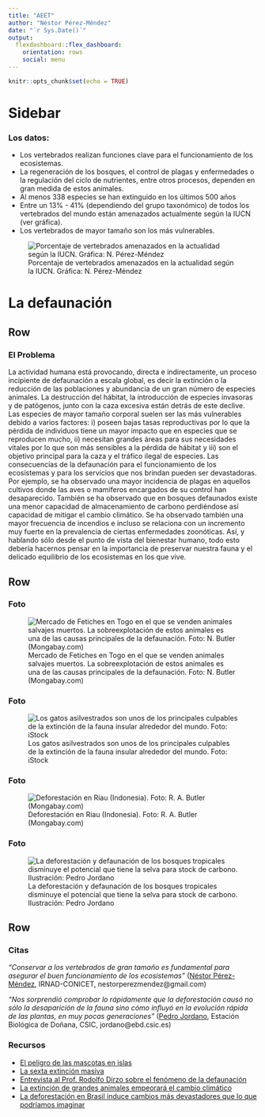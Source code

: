 ```yaml
---
title: "AEET"
author: "Néstor Pérez-Méndez"
date: "`r Sys.Date()`"
output: 
  flexdashboard::flex_dashboard:
    orientation: rows
    social: menu
---
```


```r
knitr::opts_chunk$set(echo = TRUE)
```

Sidebar {.sidebar}
=======================================================================

### Los datos: 

- Los vertebrados realizan funciones clave para el funcionamiento de los ecosistemas.
- La regeneración de los bosques, el control de plagas y enfermedades o la regulación del ciclo de nutrientes, entre otros procesos, dependen en gran medida de estos animales.  
- Al menos 338 especies se han extinguido en los últimos 500 años
- Entre un 13% - 41% (dependiendo del grupo taxonómico) de todos los vertebrados del mundo están amenazados actualmente según la IUCN (ver gráfica).
- Los vertebrados de mayor tamaño son los más vulnerables.

![Porcentaje de vertebrados amenazados en la actualidad según la IUCN. Gráfica: N. Pérez-Méndez](http://nperezmendez.weebly.com/uploads/4/3/8/3/43834295/extincion_masiva.tiff)


La defaunación
=======================================================================

Row
-----------------------------------------------------------------------

### El Problema
La actividad humana está provocando, directa e indirectamente, un proceso incipiente de defaunación a escala global, es decir la extinción o la reducción de las poblaciones y abundancia de un gran número de especies animales. La destrucción del hábitat, la introducción de especies invasoras y de patógenos, junto con la caza excesiva están detrás de este declive. Las especies de mayor tamaño corporal suelen ser las más vulnerables debido a varios factores: i) poseen bajas tasas reproductivas por lo que la pérdida de individuos tiene un mayor impacto que en especies que se reproducen mucho, ii) necesitan grandes áreas para sus necesidades vitales por lo que son más sensibles a la pérdida de hábitat y iii) son el objetivo principal para la caza  y el tráfico ilegal de especies. Las consecuencias de la defaunación para el funcionamiento de los ecosistemas y para los servicios que nos brindan pueden ser devastadoras. Por ejemplo, se ha observado una mayor incidencia de plagas en aquellos cultivos donde las aves o mamíferos encargados de su control han desaparecido. También se ha observado que en bosques defaunados existe una menor capacidad de almacenamiento de carbono perdiéndose así capacidad de mitigar el cambio climático. Se ha observado también una mayor frecuencia de incendios e incluso se relaciona con un incremento muy fuerte en la prevalencia de ciertas enfermedades zoonóticas. Así, y hablando sólo desde el punto de vista del bienestar humano, todo esto debería hacernos pensar en la importancia de preservar nuestra fauna y el delicado equilibrio de los ecosistemas en los que vive. 

Row
-----------------------------------------------------------------------

### Foto

![Mercado de Fetiches en Togo en el que se venden animales salvajes muertos. La sobreexplotación de estos animales es una de las causas principales de la defaunación. Foto: N. Butler (Mongabay.com)](http://mongabay.s3.amazonaws.com/africa/600/togo_0017.jpg)

### Foto

![Los gatos asilvestrados son unos de los principales culpables de la extinción de la fauna insular alrededor del mundo. Foto: iStock ](http://now.tufts.edu/sites/default/files/130708_cat_bird_L.jpg)

### Foto

![Deforestación en Riau (Indonesia). Foto: R. A. Butler (Mongabay.com)](https://mongabay-images.s3.amazonaws.com/780/indonesia/riau_1085.jpg)

### Foto

![La deforestación y defaunación de los bosques tropicales disminuye el potencial que tiene la selva para stock de carbono. Ilustración: Pedro Jordano](http://ebd10.ebd.csic.es/figs/ongfigs/Fig1_SciAdv_LR_ES.jpg)

Row
-----------------------------------------------------------------------

### Citas {data-width=700}

_"Conservar a los vertebrados de gran tamaño es fundamental para asegurar el buen funcionamiento de los ecosistemas"_  ([Néstor Pérez-Méndez](www.nperezmendez.weebly.com), IRNAD-CONICET, nestorperezmendez@gmail.com)   

_"Nos sorprendió comprobar lo rápidamente que la deforestación causó no sólo la desaparición de la fauna sino cómo influyó en la evolución rápida de las plantas, en muy pocas generaciones"_  ([Pedro Jordano](ebd10.ebd.csic.es), Estación Biológica de Doñana, CSIC, jordano@ebd.csic.es)   


### Recursos {data-width=340}

- [El peligro de las mascotas en islas](https://vimeo.com/140250256)
- [La sexta extinción masiva](https://www.youtube.com/watch?v=z9gHuAwxwAs)
- [Entrevista al Prof. Rodolfo Dirzo sobre el fenómeno de la defaunación](http://stanfordhispanicbroadcasting.org/es/la-defaunacion-el-verdadero-estado-del-planeta-y-las-consecuencias-de-la-era-antropogenica/)
- [La extinción de grandes animales empeorará el cambio climático](https://phys.org/news/2015-12-extinction-large-animals-climate-worse.html)
- [La deforestación en Brasil induce cambios más devastadores que lo que podríamos imaginar](http://www.bbc.com/news/science-environment-22706402)


